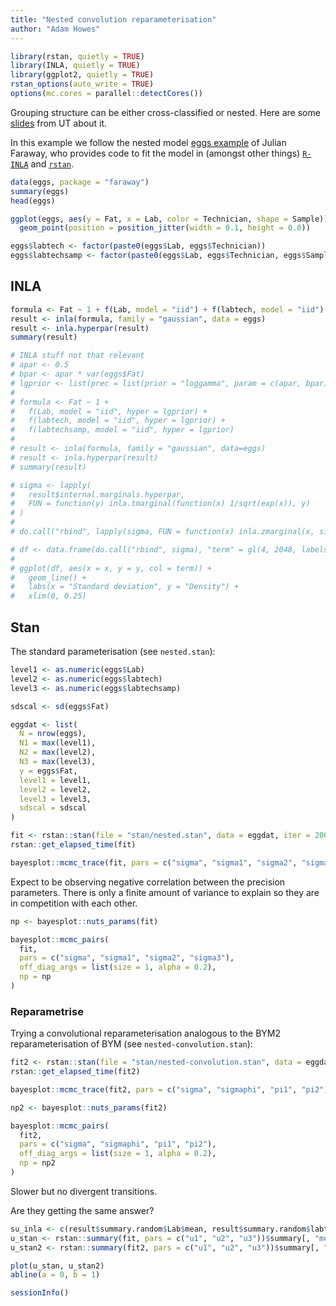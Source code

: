 ```yaml
---
title: "Nested convolution reparameterisation"
author: "Adam Howes"
---
```


```r
library(rstan, quietly = TRUE)
library(INLA, quietly = TRUE)
library(ggplot2, quietly = TRUE)
rstan_options(auto_write = TRUE)
options(mc.cores = parallel::detectCores())
```

Grouping structure can be either cross-classified or nested.
Here are some [slides](http://www.utstat.toronto.edu/~brunner/oldclass/appliedf12/lectures/2101f12RandomNested.pdf) from UT about it.

In this example we follow the nested model [eggs example](https://people.bath.ac.uk/jjf23/mixchange/nested.html) of Julian Faraway, who provides code to fit the model in (amongst other things) [`R-INLA`](https://people.bath.ac.uk/jjf23/inla/nested.html) and [`rstan`](https://people.bath.ac.uk/jjf23/stan/nested.html).

```r
data(eggs, package = "faraway")
summary(eggs)
head(eggs)
```

```r
ggplot(eggs, aes(y = Fat, x = Lab, color = Technician, shape = Sample)) + 
  geom_point(position = position_jitter(width = 0.1, height = 0.0))
```

```r
eggs$labtech <- factor(paste0(eggs$Lab, eggs$Technician))
eggs$labtechsamp <- factor(paste0(eggs$Lab, eggs$Technician, eggs$Sample))
```
## INLA

```r
formula <- Fat ~ 1 + f(Lab, model = "iid") + f(labtech, model = "iid") + f(labtechsamp, model = "iid")
result <- inla(formula, family = "gaussian", data = eggs)
result <- inla.hyperpar(result)
summary(result)
```
```r
# INLA stuff not that relevant
# apar <- 0.5
# bpar <- apar * var(eggs$Fat)
# lgprior <- list(prec = list(prior = "loggamma", param = c(apar, bpar)))
# 
# formula <- Fat ~ 1 + 
#   f(Lab, model = "iid", hyper = lgprior) + 
#   f(labtech, model = "iid", hyper = lgprior) +
#   f(labtechsamp, model = "iid", hyper = lgprior)
# 
# result <- inla(formula, family = "gaussian", data=eggs)
# result <- inla.hyperpar(result)
# summary(result)
```
```r
# sigma <- lapply(
#   result$internal.marginals.hyperpar,
#   FUN = function(y) inla.tmarginal(function(x) 1/sqrt(exp(x)), y)
# )
# 
# do.call("rbind", lapply(sigma, FUN = function(x) inla.zmarginal(x, silent = TRUE)))
```
```r
# df <- data.frame(do.call("rbind", sigma), "term" = gl(4, 2048, labels = c("epsilon", "Lab", "Tech", "Samp")))
# 
# ggplot(df, aes(x = x, y = y, col = term)) + 
#   geom_line() +
#   labs(x = "Standard deviation", y = "Density") + 
#   xlim(0, 0.25)
```

## Stan

The standard parameterisation (see `nested.stan`):

```r
level1 <- as.numeric(eggs$Lab)
level2 <- as.numeric(eggs$labtech)
level3 <- as.numeric(eggs$labtechsamp)

sdscal <- sd(eggs$Fat)

eggdat <- list(
  N = nrow(eggs),
  N1 = max(level1),
  N2 = max(level2),
  N3 = max(level3),
  y = eggs$Fat,
  level1 = level1,
  level2 = level2,
  level3 = level3,
  sdscal = sdscal
)
```

```r
fit <- rstan::stan(file = "stan/nested.stan", data = eggdat, iter = 2000)
rstan::get_elapsed_time(fit)
```

```r
bayesplot::mcmc_trace(fit, pars = c("sigma", "sigma1", "sigma2", "sigma3"))
```

Expect to be observing negative correlation between the precision parameters.
There is only a finite amount of variance to explain so they are in competition with each other.

```r
np <- bayesplot::nuts_params(fit)

bayesplot::mcmc_pairs(
  fit, 
  pars = c("sigma", "sigma1", "sigma2", "sigma3"), 
  off_diag_args = list(size = 1, alpha = 0.2),
  np = np
)
```

### Reparametrise

Trying a convolutional reparameterisation analogous to the BYM2 reparameterisation of BYM (see `nested-convolution.stan`):

```r
fit2 <- rstan::stan(file = "stan/nested-convolution.stan", data = eggdat, iter = 2000)
rstan::get_elapsed_time(fit2)
```

```r
bayesplot::mcmc_trace(fit2, pars = c("sigma", "sigmaphi", "pi1", "pi2"))
```
```r
np2 <- bayesplot::nuts_params(fit2)

bayesplot::mcmc_pairs(
  fit2, 
  pars = c("sigma", "sigmaphi", "pi1", "pi2"), 
  off_diag_args = list(size = 1, alpha = 0.2),
  np = np2
)
```

Slower but no divergent transitions.

Are they getting the same answer?

```r
su_inla <- c(result$summary.random$Lab$mean, result$summary.random$labtech$mean, result$summary.random$labtechsamp$mean)
u_stan <- rstan::summary(fit, pars = c("u1", "u2", "u3"))$summary[, "mean"]
u_stan2 <- rstan::summary(fit2, pars = c("u1", "u2", "u3"))$summary[, "mean"]
```
```r
plot(u_stan, u_stan2)
abline(a = 0, b = 1)
```

```r
sessionInfo()
```